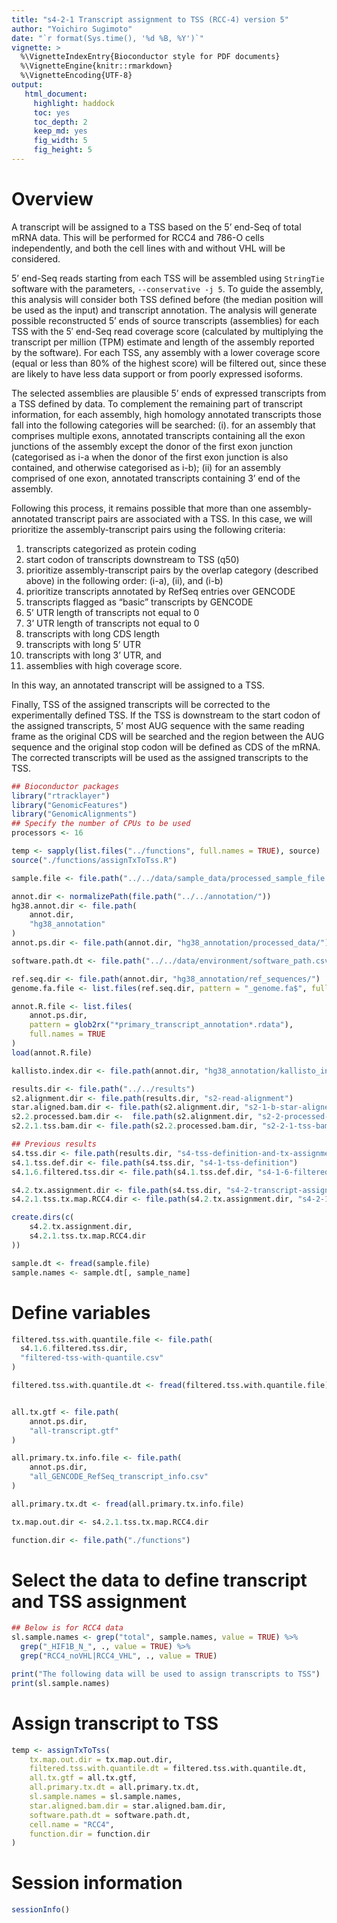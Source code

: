 ```yaml
---
title: "s4-2-1 Transcript assignment to TSS (RCC-4) version 5"
author: "Yoichiro Sugimoto"
date: "`r format(Sys.time(), '%d %B, %Y')`"
vignette: >
  %\VignetteIndexEntry{Bioconductor style for PDF documents}
  %\VignetteEngine{knitr::rmarkdown}
  %\VignetteEncoding{UTF-8}
output:
   html_document:
     highlight: haddock
     toc: yes
     toc_depth: 2
     keep_md: yes
     fig_width: 5
     fig_height: 5
---
```



# Overview


A transcript will be assigned to a TSS based on the 5' end-Seq of total mRNA data. 
This will be performed for RCC4 and 786-O cells independently, 
and both the cell lines with and without VHL will be considered. 


5' end-Seq reads starting from each TSS will be assembled 
using `StringTie` software with the parameters, `--conservative -j 5`. 
To guide the assembly, this analysis will consider both TSS defined before 
(the median position will be used as the input) and transcript annotation. 
The analysis will generate possible reconstructed 5' ends of source transcripts (assemblies) for each TSS 
with the 5′ end-Seq read coverage score 
(calculated by multiplying the transcript per million (TPM) estimate 
and length of the assembly reported by the software). 
For each TSS, any assembly with a lower coverage score (equal or less than 80% of the highest score) 
will be filtered out, since these are likely to have less data support or from poorly expressed isoforms.


The selected assemblies are plausible 5’ ends of expressed transcripts from a TSS defined by data. 
To complement the remaining part of transcript information, 
for each assembly, high homology annotated transcripts those fall into the following categories will be searched: 
(i). for an assembly that comprises multiple exons, 
annotated transcripts containing all the exon junctions of the assembly 
except the donor of the first exon junction 
(categorised as i-a when the donor of the first exon junction is also contained, and otherwise categorised as i-b); 
(ii) for an assembly comprised of one exon, annotated transcripts containing 3' end of the assembly. 


Following this process, it remains possible that 
more than one assembly-annotated transcript pairs are associated with a TSS. 
In this case, we will prioritize the assembly-transcript pairs using the following criteria: 

1. transcripts categorized as protein coding
2. start codon of transcripts downstream to TSS (q50)
3. prioritize assembly-transcript pairs by the overlap category (described above) in the following order: (i-a), (ii), and (i-b)
4. prioritize transcripts annotated by RefSeq entries over GENCODE
5. transcripts flagged as “basic” transcripts by GENCODE
6. 5' UTR length of transcripts not equal to 0
7. 3' UTR length of transcripts not equal to 0
8. transcripts with long CDS length
9. transcripts with long 5' UTR
10. transcripts with long 3' UTR, and
11. assemblies with high coverage score. 

In this way, an annotated transcript will be assigned to a TSS.


Finally, TSS of the assigned transcripts will be corrected to the experimentally defined TSS. 
If the TSS is downstream to the start codon of the assigned transcripts, 
5' most AUG sequence with the same reading frame as the original CDS will be searched and 
the region between the AUG sequence and the original stop codon will be defined as CDS of the mRNA. 
The corrected transcripts will be used as the assigned transcripts to the TSS. 


```r

## Bioconductor packages
library("rtracklayer")
library("GenomicFeatures")
library("GenomicAlignments")
## Specify the number of CPUs to be used
processors <- 16

temp <- sapply(list.files("../functions", full.names = TRUE), source)
source("./functions/assignTxToTss.R")

sample.file <- file.path("../../data/sample_data/processed_sample_file.csv")

annot.dir <- normalizePath(file.path("../../annotation/"))
hg38.annot.dir <- file.path(
    annot.dir,
    "hg38_annotation"
)
annot.ps.dir <- file.path(annot.dir, "hg38_annotation/processed_data/")

software.path.dt <- file.path("../../data/environment/software_path.csv") %>% fread

ref.seq.dir <- file.path(annot.dir, "hg38_annotation/ref_sequences/")
genome.fa.file <- list.files(ref.seq.dir, pattern = "_genome.fa$", full.names = TRUE)

annot.R.file <- list.files(
    annot.ps.dir,
    pattern = glob2rx("*primary_transcript_annotation*.rdata"),
    full.names = TRUE
)
load(annot.R.file)

kallisto.index.dir <- file.path(annot.dir, "hg38_annotation/kallisto_indices/")

results.dir <- file.path("../../results")
s2.alignment.dir <- file.path(results.dir, "s2-read-alignment")
star.aligned.bam.dir <- file.path(s2.alignment.dir, "s2-1-b-star-aligned_bam")
s2.2.processed.bam.dir <-  file.path(s2.alignment.dir, "s2-2-processed-data")
s2.2.1.tss.bam.dir <- file.path(s2.2.processed.bam.dir, "s2-2-1-tss-bam")

## Previous results
s4.tss.dir <- file.path(results.dir, "s4-tss-definition-and-tx-assignment")
s4.1.tss.def.dir <- file.path(s4.tss.dir, "s4-1-tss-definition")
s4.1.6.filtered.tss.dir <- file.path(s4.1.tss.def.dir, "s4-1-6-filtered-tss")

s4.2.tx.assignment.dir <- file.path(s4.tss.dir, "s4-2-transcript-assignment")
s4.2.1.tss.tx.map.RCC4.dir <- file.path(s4.2.tx.assignment.dir, "s4-2-1-tss-transcript-mapping-RCC4")

create.dirs(c(
    s4.2.tx.assignment.dir,
    s4.2.1.tss.tx.map.RCC4.dir
))

sample.dt <- fread(sample.file)
sample.names <- sample.dt[, sample_name]

```

# Define variables


```r

filtered.tss.with.quantile.file <- file.path(
  s4.1.6.filtered.tss.dir,
  "filtered-tss-with-quantile.csv"
)

filtered.tss.with.quantile.dt <- fread(filtered.tss.with.quantile.file)


all.tx.gtf <- file.path(
    annot.ps.dir,
    "all-transcript.gtf"
)

all.primary.tx.info.file <- file.path(
    annot.ps.dir,
    "all_GENCODE_RefSeq_transcript_info.csv"
)

all.primary.tx.dt <- fread(all.primary.tx.info.file)

tx.map.out.dir <- s4.2.1.tss.tx.map.RCC4.dir

function.dir <- file.path("./functions")


```


# Select the data to define transcript and TSS assignment


```r

## Below is for RCC4 data
sl.sample.names <- grep("total", sample.names, value = TRUE) %>%
  grep("_HIF1B_N_", ., value = TRUE) %>%
  grep("RCC4_noVHL|RCC4_VHL", ., value = TRUE)

print("The following data will be used to assign transcripts to TSS")
print(sl.sample.names)

```


# Assign transcript to TSS


```r

temp <- assignTxToTss(
    tx.map.out.dir = tx.map.out.dir,
    filtered.tss.with.quantile.dt = filtered.tss.with.quantile.dt,
    all.tx.gtf = all.tx.gtf,
    all.primary.tx.dt = all.primary.tx.dt,
    sl.sample.names = sl.sample.names,
    star.aligned.bam.dir = star.aligned.bam.dir,
    software.path.dt = software.path.dt,
    cell.name = "RCC4",
    function.dir = function.dir
)

```


# Session information


```r

sessionInfo()

```
